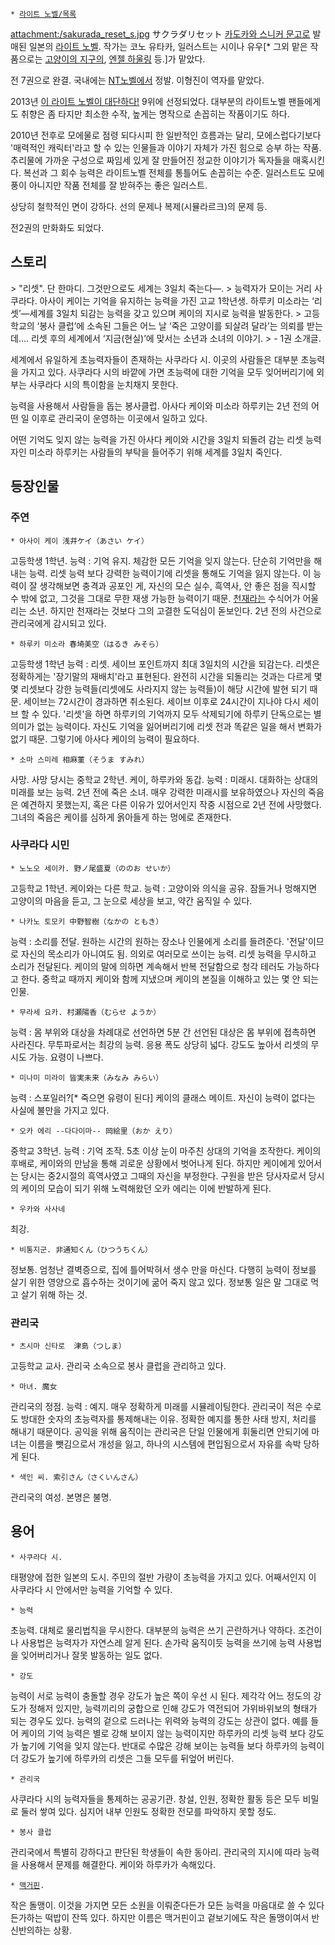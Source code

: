  * [[라이트 노벨/목록]]

attachment:/sakurada_reset_s.jpg
サクラダリセット
[[카도카와 스니커 문고]]로 발매된 일본의 [[라이트 노벨]]. 작가는 코노 유타카, 일러스트는 시이나 유우[* 그외 맡은 작품으로는 [[고양이의 지구의]], [[엔젤 하울링]] 등.]가 맡았다. 

전 7권으로 완결. 국내에는 [[NT노벨]]에서 정발. 이형진이 역자를 맡았다.

2013년 [[이 라이트 노벨이 대단하다!]] 9위에 선정되었다. 대부분의 라이트노벨 팬들에게도 취향은 좀 타지만 최소한 수작, 높게는 명작으로 손꼽히는 작품이기도 하다.

2010년 전후로 모에물로 점령 되다시피 한 일반적인 흐름과는 달리, 모에스럽다기보다 '매력적인 캐릭터'라고 할 수 있는 인물들과 이야기 자체가 가진 힘으로 승부 하는 작품. 추리물에 가까운 구성으로 짜임세 있게 잘 만들어진 정교한 이야기가 독자들을 매혹시킨다. 복선과 그 회수 능력은 라이트노벨 전체를 통틀어도 손꼽히는 수준. 일러스트도 모에풍이 아니지만 작품 전체를 잘 받혀주는 좋은 일러스트.

상당히 철학적인 면이 강하다. 선의 문제나 복제(시뮬라르크)의 문제 등.

전2권의 만화화도 되었다.

== 스토리 ==
> "리셋". 단 한마디. 그것만으로도 세계는 3일치 죽는다―.
> 능력자가 모이는 거리 사쿠라다. 아사이 케이는 기억을 유지하는 능력을 가진 고교 1학년생. 하루키 미소라는 ‘리셋’―세계를 3일치 되감는 능력을 갖고 있으며 케이의 지시로 능력을 발동한다.
> 고등학교의 ‘봉사 클럽’에 소속된 그들은 어느 날 ‘죽은 고양이를 되살려 달라’는 의뢰를 받는데…. 리셋 후의 세계에서 ‘지금(현실)’에 맞서는 소년과 소녀의 이야기.
> - 1권 소개글.

세계에서 유일하게 초능력자들이 존재하는 사쿠라다 시. 이곳의 사람들은 대부분 초능력을 가지고 있다. 사쿠라다 시의 바깥에 가면 초능력에 대한 기억을 모두 잊어버리기에 외부는 사쿠라다 시의 특이함을 눈치채지 못한다.

능력을 사용해서 사람들을 돕는 봉사클럽. 아사다 케이와 미소라 하루키는 2년 전의 어떤 일 이후로 관리국이 운영하는 이곳에서 일하고 있다. 

어떤 기억도 잊지 않는 능력을 가진 아사다 케이와 시간을 3일치 되돌려 감는 리셋 능력자인 미소라 하루키는 사람들의 부탁을 들어주기 위해 세계를 3일치 죽인다.

== 등장인물 ==
=== 주연 ===
 * 아사이 케이 浅井ケイ（あさい ケイ）
고등학생 1학년.
능력 : 기억 유지. 체감한 모든 기억을 잊지 않는다.
단순히 기억만을 해내는 능력. 리셋 능력 보다 강력한 능력이기에 리셋을 통해도 기억을 잃지 않는다. 이 능력이 잘 생각해보면 충격과 공포인 게, 자신의 모슨 실수, 흑역사, 안 좋은 점을 직시할 수 밖에 없고, 그것을 그대로 무한 재생 가능한 능력이기 때문.
[[천재]]라는 수식어가 어울리는 소년. 하지만 천재라는 것보다 그의 고결한 도덕심이 돋보인다.
2년 전의 사건으로 관리국에게 감시되고 있다.

 * 하루키 미소라 春埼美空（はるき みそら）
고등학생 1학년
능력 : 리셋. 세이브 포인트까지 최대 3일치의 시간을 되감는다.
리셋은 정확하게는 '장기말의 재배치'라고 표현된다. 완전히 시간을 되돌리는 것과는 다르게 몇몇 리셋보다 강한 능력들(리셋에도 사라지지 않는 능력들)이 해당 시간에 발현 되기 때문. 
세이브는 72시간이 경과하면 취소된다. 세이브 이후로 24시간이 지나야 다시 세이브 할 수 있다.
'리셋'을 하면 하루키의 기억까지 모두 삭제되기에 하루키 단독으로는 별 의미가 없는 능력이다. 자신도 기억을 잃어버리기에 리셋 전과 똑같은 일을 해서 변화가 없기 때문. 그렇기에 아사다 케이의 능력이 필요하다. 

 * 소마 스미레 相麻菫（そうま すみれ）
사망. 사망 당시는 중학교 2학년. 케이, 하루카와 동갑.
능력 : 미래시. 대화하는 상대의 미래를 보는 능력.
2년 전에 죽은 소녀. 매우 강력한 미래시를 보유하였으나 자신의 죽음은 예견하지 못했는지, 혹은 다른 이유가 있어서인지 작중 시점으로 2년 전에 사망했다. 그녀의 죽음은 케이를 심하게 옭아들게 하는 멍에로 존재한다.

=== 사쿠라다 시민 ===
 * 노노오 세이카. 野ノ尾盛夏（ののお せいか）
고등학교 1학년. 케이와는 다른 학교.
능력 : 고양이와 의식을 공유. 잠들거나 멍해지면 고양이의 마음을 듣고, 그 눈으로 세상을 보고, 약간 움직일 수 있다.

 * 나카노 토모키 中野智樹（なかの ともき）
능력 : 소리를 전달. 원하는 시간의 원하는 장소나 인물에게 소리를 들려준다. '전달'이므로 자신의 목소리가 아니여도 됨.
의외로 여러모로 쓰이는 능력. 리셋 능력을 무시하고 소리가 전달된다. 케이의 말에 의하면 계속해서 반복 전달함으로 청각 테러도 가능하다고 한다.
중학교 때까지 케이와 함께 지냈으며 케이의 본질을 이해하고 있는 몇 안 되는 인물.

 * 무라세 요카. 村瀬陽香（むらせ ようか）
능력 : 몸 부위와 대상을 차례대로 선언하면 5분 간 선언된 대상은 몸 부위에 접촉하면 사라진다.
무투파로서는 최강의 능력. 응용 폭도 상당히 넓다. 강도도 높아서 리셋의 무시도 가능.
요령이 나쁘다.

 * 미나미 미라이 皆実未来（みなみ みらい）
능력 : 스포일러?[* 죽으면 유령이 된다]
케이의 클래스 메이트. 자신이 능력이 없다는 사실에 불만을 가지고 있다.

 * 오카 에리 --다다이마-- 岡絵里（おか えり）
중학교 3학년.
능력 : 기억 조작. 5초 이상 눈이 마주친 상대의 기억을 조작한다.
케이의 후배로, 케이와의 만남을 통해 괴로운 상황에서 벗어나게 된다. 하지만 케이에게 있어서는 당시는 중2시절의 흑역사였고 그때의 자신을 부정한다. 구원을 받은 당사자로서 당시의 케이의 모습이 되기 위해 노력해왔던 오카 에리는 이에 반발하게 된다.

 * 우카와 사사네
최강. 

 * 비통지군. 非通知くん（ひつうちくん）
정보통. 
엄청난 결벽증으로, 집에 틀어박혀서 생수 만을 마신다. 다행히 능력이 정보를 살기 위한 영양으로 흡수하는 것이기에 굶어 죽지 않고 있다. 정보통 일은 말 그대로 먹고 살기 위해 하는 것.

=== 관리국 ===
 * 츠시마 신타로  津島（つしま）
고등학교 교사. 관리국 소속으로 봉사 클럽을 관리하고 있다. 

 * 마녀. 魔女
관리국의 정점.
능력 : 예지. 매우 정확하게 미래를 시뮬레이팅한다.
관리국이 적은 수로도 방대한 숫자의 초능력자를 통제해내는 이유. 정확한 예지를 통한 사태 방지, 처리를 해내기 때문이다.
공익을 위해 움직이는 관리국은 단일 인물에게 휘둘리면 안되기에 마녀는 이름을 뺏김으로서 개성을 잃고, 하나의 시스템에 편입됨으로서 자유를 속박 당하게 된다.

 * 색인 씨. 索引さん（さくいんさん）
관리국의 여성. 본명은 불명.

== 용어 ==
 * 사쿠라다 시.
태평양에 접한 일본의 도시. 주민의 절반 가량이 초능력을 가지고 있다. 어째서인지 이 사쿠라다 시 안에서만 능력을 기억할 수 있다.

 * 능력 
초능력. 대체로 물리법칙을 무시한다. 대부분의 능력은 쓰기 곤란하거나 약하다. 
조건이나 사용법은 능력자가 자연스레 알게 된다. 손가락 움직이듯 능력을 쓰기에 능력 사용법을 잊어버리거나 잘못 발동하는 일도 없다.

 * 강도
능력이 서로 능력이 충돌할 경우 강도가 높은 쪽이 우선 시 된다. 제각각 어느 정도의 강도가 정해저 있지만, 능력끼리의 궁합으로 인해 강도가 역전되어 가위바위보의 형태가 되는 경우도 있다. 능력의 겉으로 드러나는 위력와 능력의 강도는 상관이 없다. 예를 들어 케이의 기억 능력은 별로 강해 보이지 않는 능력이지만 하루카의 리셋 능력 보다 강도가 높기에 기억을 잊지 않는다. 반대로 수많은 강해 보이는 능력들 보다 하루카의 능력이 더 강도가 높기에 하루카의 리셋은 그들 모두를 뒤엎어 버린다. 

 * 관리국
사쿠라다 시의 능력자들을 통제하는 공공기관. 창설, 인원, 정확한 활동 등은 모두 비밀로 둘러 쌓여 있다. 심지어 내부 인원도 정확한 전모를 파악하지 못할 정도.

 * 봉사 클럽
관리국에서 특별히 강하다고 판단된 학생들이 속한 동아리. 관리국의 지시에 따라 능력을 사용해서 문제를 해결한다. 
케이와 하루카가 속해있다.

 * [[맥거핀]].
작은 돌맹이. 이것을 가지면 모든 소원을 이뤄준다든가 모든 능력을 마음대로 쓸 수 있다든가하는 떡밥이 잔뜩 있다. 하지만 이름은 맥거핀이고 겉보기에도 작은 돌맹이여서 반신반의하는 상황.
